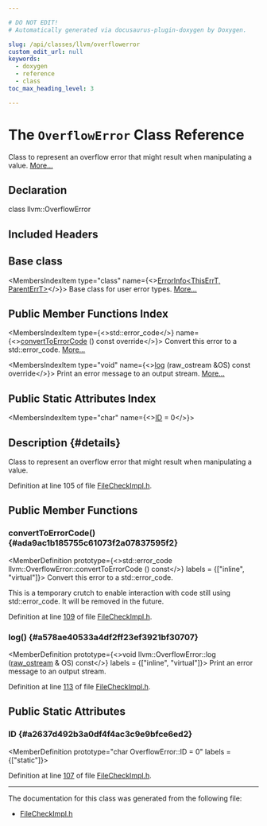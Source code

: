 ```yaml
---

# DO NOT EDIT!
# Automatically generated via docusaurus-plugin-doxygen by Doxygen.

slug: /api/classes/llvm/overflowerror
custom_edit_url: null
keywords:
  - doxygen
  - reference
  - class
toc_max_heading_level: 3

---
```





# The `OverflowError` Class Reference

<DoxygenPage pluginConfig={pluginConfig}>

Class to represent an overflow error that might result when manipulating a value. <a href="#details">More...</a>

## Declaration

<CodeBlock>class llvm::OverflowError</CodeBlock>

## Included Headers

<IncludesList>
<IncludesListItem
  filePath="FileCheck/FileCheckImpl.h"
  permalink="/docs/api/files/lib/lib/filecheck/filecheckimpl-h"
  isLocal="true" />
</IncludesList>

## Base class

<MembersIndex>

<MembersIndexItem
  type="class"
  name={<><a href="/docs/api/classes/llvm/errorinfo">ErrorInfo&lt;ThisErrT, ParentErrT&gt;</a></>}>
Base class for user error types. <a href="/docs/api/classes/llvm/errorinfo/#details">More...</a>
</MembersIndexItem>

</MembersIndex>

## Public Member Functions Index

<MembersIndex>

<MembersIndexItem
  type={<>std::error&#95;code</>}
  name={<><a href="#ada9ac1b185755c61073f2a07837595f2">convertToErrorCode</a> () const override</>}>
Convert this error to a std::error&#95;code. <a href="#ada9ac1b185755c61073f2a07837595f2">More...</a>
</MembersIndexItem>

<MembersIndexItem
  type="void"
  name={<><a href="#a578ae40533a4df2ff23ef3921bf30707">log</a> (raw&#95;ostream &amp;OS) const override</>}>
Print an error message to an output stream. <a href="#a578ae40533a4df2ff23ef3921bf30707">More...</a>
</MembersIndexItem>

</MembersIndex>

## Public Static Attributes Index

<MembersIndex>

<MembersIndexItem
  type="char"
  name={<><a href="#a2637d492b3a0df4f4ac3c9e9bfce6ed2">ID</a> = 0</>}>
</MembersIndexItem>

</MembersIndex>

## Description {#details}

Class to represent an overflow error that might result when manipulating a value.

Definition at line 105 of file <a href="/docs/api/files/lib/lib/filecheck/filecheckimpl-h">FileCheckImpl.h</a>.

<SectionDefinition>

## Public Member Functions

### convertToErrorCode() {#ada9ac1b185755c61073f2a07837595f2}

<MemberDefinition
  prototype={<>std::error&#95;code llvm::OverflowError::convertToErrorCode () const</>}
  labels = {["inline", "virtual"]}>
Convert this error to a std::error&#95;code.

This is a temporary crutch to enable interaction with code still using std::error&#95;code. It will be removed in the future.

Definition at line <a href="/docs/api/files/lib/lib/filecheck/filecheckimpl-h/#l00109">109</a> of file <a href="/docs/api/files/lib/lib/filecheck/filecheckimpl-h">FileCheckImpl.h</a>.
</MemberDefinition>

### log() {#a578ae40533a4df2ff23ef3921bf30707}

<MemberDefinition
  prototype={<>void llvm::OverflowError::log (<a href="/docs/api/classes/llvm/raw-ostream">raw&#95;ostream</a> &amp; OS) const</>}
  labels = {["inline", "virtual"]}>
Print an error message to an output stream.

Definition at line <a href="/docs/api/files/lib/lib/filecheck/filecheckimpl-h/#l00113">113</a> of file <a href="/docs/api/files/lib/lib/filecheck/filecheckimpl-h">FileCheckImpl.h</a>.
</MemberDefinition>

</SectionDefinition>

<SectionDefinition>

## Public Static Attributes

### ID {#a2637d492b3a0df4f4ac3c9e9bfce6ed2}

<MemberDefinition
  prototype="char OverflowError::ID = 0"
  labels = {["static"]}>

Definition at line <a href="/docs/api/files/lib/lib/filecheck/filecheckimpl-h/#l00107">107</a> of file <a href="/docs/api/files/lib/lib/filecheck/filecheckimpl-h">FileCheckImpl.h</a>.
</MemberDefinition>

</SectionDefinition>

<hr/>

The documentation for this class was generated from the following file:

<ul>
<li><a href="/docs/api/files/lib/lib/filecheck/filecheckimpl-h">FileCheckImpl.h</a></li>
</ul>

</DoxygenPage>
